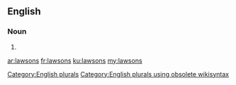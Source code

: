 ==English==

===Noun===
{{head|en}}

# {{plural of|lawson}}

[[Category:English plurals]][[Category:English plurals using obsolete wikisyntax]]

[[ar:lawsons]]
[[fr:lawsons]]
[[ku:lawsons]]
[[my:lawsons]]